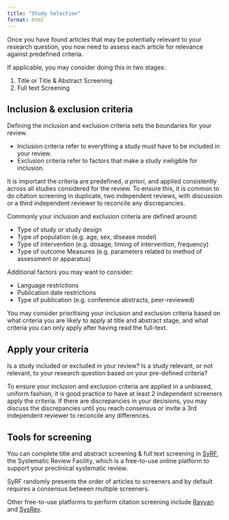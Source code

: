 ```yaml
---
title: "Study Selection"
format: html
---
```


Once you have found articles that may be potentially relevant to your research question, you now need to assess each article for relevance against predefined criteria.

If applicable, you may consider doing this in two stages:

1.  Title or Title & Abstract Screening
2.  Full text Screening

## Inclusion & exclusion criteria

Defining the inclusion and exclusion criteria sets the boundaries for your review.

-   Inclusion criteria refer to everything a study must have to be included in your review.
-   Exclusion criteria refer to factors that make a study ineligible for inclusion.

It is important the criteria are predefined, *a priori*, and applied consistently across all studies considered for the review. To ensure this, it is common to do citation screening in duplicate, two independent reviews, with discussion or a third independent reviewer to reconcile any discrepancies.

Commonly your inclusion and exclusion criteria are defined around:

-   Type of study or study design
-   Type of population (e.g. age, sex, disease model)
-   Type of intervention (e.g. dosage, timing of intervention, frequency)
-   Type of outcome Measures (e.g. parameters related to method of assessment or apparatus)

Additional factors you may want to consider:

-   Language restrictions
-   Publication date restrictions
-   Type of publication (e.g. conference abstracts, peer-reviewed)

You may consider prioritising your inclusion and exclusion criteria based on what criteria you are likely to apply at title and abstract stage, and what criteria you can only apply after having read the full-text.

## Apply your criteria

Is a study included or excluded in your review? Is a study relevant, or not relevant, to your research question based on your pre-defined criteria?

To ensure your inclusion and exclusion criteria are applied in a unbiased, uniform fashion, it is good practice to have at least 2 independent screeners apply the criteria. If there are discrepancies in your decisions, you may discuss the discrepancies until you reach consensus or invite a 3rd independent reviewer to reconcile any differences.

## Tools for screening

You can complete title and abstract screening & full text screening in [SyRF](https://syrf.org.uk/){target="_blank"}, the Systematic Review Facility, which is a free-to-use online platform to support your preclinical systematic review.

SyRF randomly presents the order of articles to screeners and by default requires a consensus between multiple screeners.

Other free-to-use platforms to perform citation screening include [Rayyan](https://rayyan.qcri.org/welcome){target="_blank"} and [SysRev](https://sysrev.com/){target="_blank"}.
